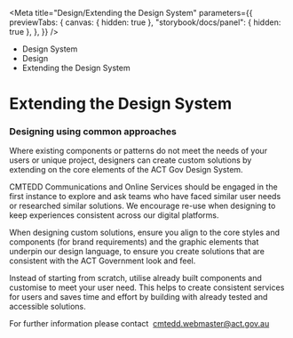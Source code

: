 
<Meta
	title="Design/Extending the Design System"
	parameters={{
		previewTabs: {
			canvas: { hidden: true },
			"storybook/docs/panel": { hidden: true },
		},
	}}
/>

<div className="act-docs-container">
	<Masthead />
	<main className="act-body">
		<div className="act-flex act-flex-light-purple">
			<div className="act-flex__container act-flex__container-padding-trim">
				<div className="act-flex__grid">
					<div className="act-flex__row">
						<div className="act-col__cw-12">
							<div className="act-box">
								<div className="act-breadcrumbs">
									<ul className="act-breadcrumbs__container">
										<li className="act-breadcrumbs__crumb act-h6">
											<LinkTo className="act-breadcrumbs__crumb__link" kind="about-about--page">
												Design System <z className="fa-solid fa-angle-right"></z>
											</LinkTo>
										</li>
										<li className="act-breadcrumbs__crumb act-h6">
											<LinkTo className="act-breadcrumbs__crumb__link" kind="design-overview--page">
												Design <z className="fa-solid fa-angle-right"></z>
											</LinkTo>
										</li>
										<li className="act-breadcrumbs__crumb act-h6">
											<LinkTo className="act-breadcrumbs__crumb__link" kind="design-overview--page">
												Extending the Design System <z className="fa-solid fa-angle-right"></z>
											</LinkTo>
										</li>
									</ul>
								</div>
								<h1>Extending the Design System</h1>
							</div>
						</div>
					</div>
				</div>
			</div>
		</div>
		<div className="act-flex">
			<div className="act-flex__container">
				<div className="act-flex__grid">
					<div className="act-flex__row">
						<div className="act-col__cw-12">
							<div className="act-box">
								<h3>Designing using common approaches</h3>
								<p>
									Where existing components or patterns do not meet the needs of your users or unique project, designers can create custom solutions by extending on the core
									elements of the ACT Gov Design System.
								</p>
								<p>
									CMTEDD Communications and Online Services should be engaged in the first instance to explore and ask teams who have faced similar user needs or researched similar
									solutions. We encourage re-use when designing to keep experiences consistent across our digital platforms.
								</p>
								<p>
									When designing custom solutions, ensure you align to the core styles and components (for brand requirements) and the graphic elements that underpin our design
									language, to ensure you create solutions that are consistent with the ACT Government look and feel.
								</p>
								<p>
									Instead of starting from scratch, utilise already built components and customise to meet your user need. This helps to create consistent services for users and
									saves time and effort by building with already tested and accessible solutions.
								</p>
								<p>
									For further information please contact 
									<a href="mailto:cmtedd.webmaster@act.gov.au" target="_blank">
										cmtedd.webmaster@act.gov.au
									</a>
								</p>
							</div>
						</div>
					</div>
				</div>
			</div>
		</div>
	</main>
	<footer className="act-footer">
		<AoC />
		<Footer />
	</footer>
</div>
